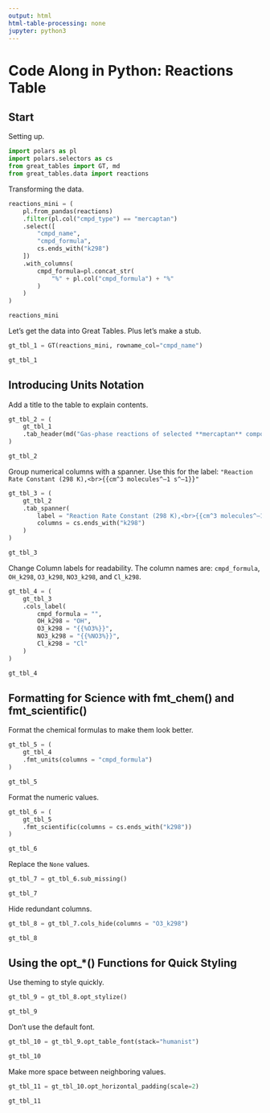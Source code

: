 ```yaml
---
output: html
html-table-processing: none
jupyter: python3
---
```


# Code Along in Python: Reactions Table

## Start

Setting up.

```python
import polars as pl
import polars.selectors as cs
from great_tables import GT, md
from great_tables.data import reactions
```

Transforming the data.

```python
reactions_mini = (
    pl.from_pandas(reactions)
    .filter(pl.col("cmpd_type") == "mercaptan")
    .select([
        "cmpd_name",
        "cmpd_formula",
        cs.ends_with("k298")
    ])
    .with_columns(
        cmpd_formula=pl.concat_str(
            "%" + pl.col("cmpd_formula") + "%"
        )
    )
)

reactions_mini
```

Let's get the data into Great Tables. Plus let's make a stub.

```python
gt_tbl_1 = GT(reactions_mini, rowname_col="cmpd_name")

gt_tbl_1
```

## Introducing Units Notation

Add a title to the table to explain contents.

```python
gt_tbl_2 = (
    gt_tbl_1
    .tab_header(md("Gas-phase reactions of selected **mercaptan** compounds"))
)

gt_tbl_2
```

Group numerical columns with a spanner. Use this for the label:
`"Reaction Rate Constant (298 K),<br>{{cm^3 molecules^–1 s^–1}}"`

```python
gt_tbl_3 = (
    gt_tbl_2
    .tab_spanner(
        label = "Reaction Rate Constant (298 K),<br>{{cm^3 molecules^–1 s^–1}}",
        columns = cs.ends_with("k298")
    )
)

gt_tbl_3
```

Change Column labels for readability. The column names are:
`cmpd_formula`, `OH_k298`, `O3_k298`, `NO3_k298`, and `Cl_k298`.

```python
gt_tbl_4 = (
    gt_tbl_3
    .cols_label(
        cmpd_formula = "",
        OH_k298 = "OH",
        O3_k298 = "{{%O3%}}",
        NO3_k298 = "{{%NO3%}}",
        Cl_k298 = "Cl"
    )
)

gt_tbl_4
```

## Formatting for Science with fmt_chem() and fmt_scientific()

Format the chemical formulas to make them look better.

```python
gt_tbl_5 = (
    gt_tbl_4
    .fmt_units(columns = "cmpd_formula")
)

gt_tbl_5
```

Format the numeric values.

```python
gt_tbl_6 = (
    gt_tbl_5
    .fmt_scientific(columns = cs.ends_with("k298"))
)

gt_tbl_6
```

Replace the `None` values.

```python
gt_tbl_7 = gt_tbl_6.sub_missing()

gt_tbl_7
```

Hide redundant columns.

```python
gt_tbl_8 = gt_tbl_7.cols_hide(columns = "O3_k298")

gt_tbl_8
```

## Using the opt_*() Functions for Quick Styling

Use theming to style quickly.

```python
gt_tbl_9 = gt_tbl_8.opt_stylize()

gt_tbl_9
```

Don't use the default font.

```python
gt_tbl_10 = gt_tbl_9.opt_table_font(stack="humanist")

gt_tbl_10
```

Make more space between neighboring values.

```python
gt_tbl_11 = gt_tbl_10.opt_horizontal_padding(scale=2)

gt_tbl_11
```
